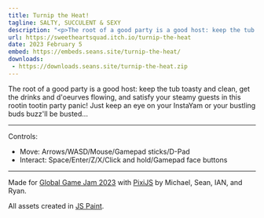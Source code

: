 ```yaml
---
title: Turnip the Heat!
tagline: SALTY, SUCCULENT & SEXY
description: "<p>The root of a good party is a good host: keep the tub toasty and clean, get the drinks and d'ourves flowing, and satisfy your steamy guests in this rootin tootin party panic! Just keep an eye on your InstaYam or your bustling buds buzz'll be busted...</p><p>Made for Global Game Jam 2023 with PixiJS. All assets created in JS Paint.</p>"
url: https://sweetheartsquad.itch.io/turnip-the-heat
date: 2023 February 5
embed: https://embeds.seans.site/turnip-the-heat/
downloads:
 - https://downloads.seans.site/turnip-the-heat.zip
---
```


The root of a good party is a good host: keep the tub toasty and clean, get the drinks and d'oeurves flowing, and satisfy your steamy guests in this rootin tootin party panic! Just keep an eye on your InstaYam or your bustling buds buzz'll be busted...

---

Controls:

- Move: Arrows/WASD/Mouse/Gamepad sticks/D-Pad
- Interact: Space/Enter/Z/X/Click and hold/Gamepad face buttons

---

Made for [Global Game Jam 2023](https://globalgamejam.org/2023/games) with [PixiJS](http://www.pixijs.com/) by Michael, Sean, IAN, and Ryan.

All assets created in [JS Paint](https://jspaint.app/).
